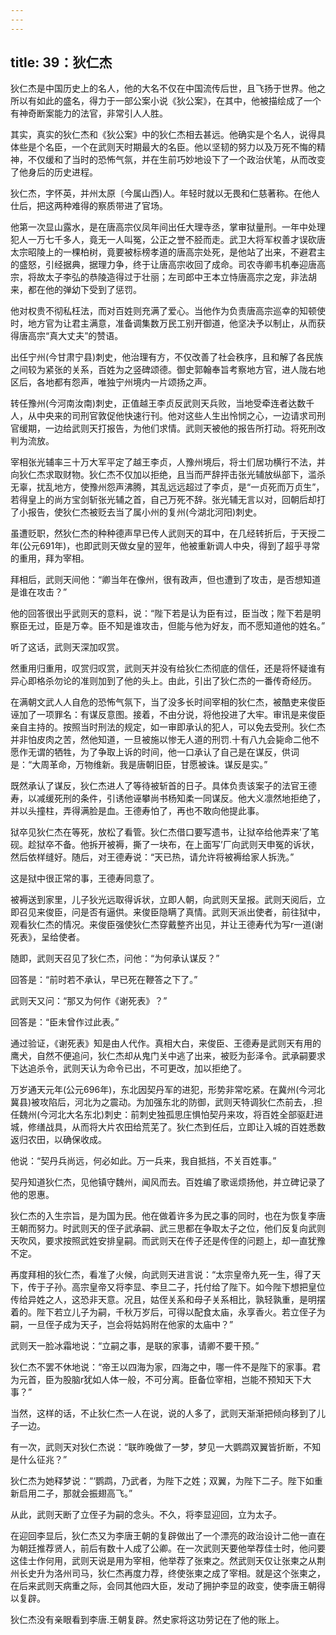 ```yaml
---
---
---
```

title: 39：狄仁杰
---



狄仁杰是中国历史上的名人，他的大名不仅在中国流传后世，且飞扬于世界。他之所以有如此的盛名，得力于一部公案小说《狄公案》，在其中，他被描绘成了一个有神奇断案能力的法官，非常引人人胜。

其实，真实的狄仁杰和《狄公案》中的狄仁杰相去甚远。他确实是个名人，说得具体些是个名臣，一个在武则天时期最大的名臣。他以坚韧的努力以及万死不悔的精神，不仅缓和了当时的恐怖气氛，并在生前巧妙地设下了一个政治伏笔，从而改变了他身后的历史进程。

狄仁杰，字怀英，并州太原〔今属山西)人。年轻时就以无畏和仁慈著称。在他人仕后，把这两种难得的察质带进了官场。

他第一次显山露水，是在唐高宗仪凤年间出任大理寺丞，掌审狱量刑。一年中处理犯人一万七千多人，竟无一人叫冤，公正之誉不胫而走。武卫大将军权善才误砍唐太宗昭陵上的一棵柏树，竟要被标榜孝道的唐高宗处死，是他站了出来，不避君主的盛怒，引经据典，据理力争，终于让唐高宗收回了成命。司农寺卿韦机奉迎唐高宗，将故太子李弘的恭陵造得过于壮丽；左司郎中王本立恃唐高宗之宠，非法胡来，都在他的弹幼下受到了惩罚。

他对权贵不彻私枉法，而对百姓则充满了爱心。当他作为负责唐高宗巡幸的知顿使时，地方官为让君主满意，准备调集数万民工别开御道，他坚决予以制止，从而获得唐高宗“真大丈夫”的赞语。

出任宁州(今甘肃宁县)刺史，他治理有方，不仅改善了社会秩序，且和解了各民族之间较为紧张的关系，百姓为之竖碑颂德。御史郭翰奉旨考察地方官，进人陇右地区后，各地都有怨声，唯独宁州境内一片颂扬之声。

转任豫州(今河南汝南)刺史，正值越王李贞反武则天兵败，当地受牵连者达数千人，从中央来的司刑官敦促他快速行刊。他对这些人生出怜悯之心，一边请求司刑官缓期，一边给武则天打报告，为他们求情。武则天被他的报告所打动。将死刑改判为流放。

宰相张光辅率三十万大军平定了越王李贞，人豫州境后，将士们居功横行不法，并向狄仁杰求取财物。狄仁杰不仅加以拒绝，且当而严辞抨击张光辅放纵部下，滥杀无辜，扰乱地方，使豫州怨声沸腾，其乱远远超过了李贞，是“一贞死而万贞生”，若得皇上的尚方宝剑斩张光辅之首，自己万死不辞。张光辅无言以对，回朝后却打了小报告，使狄仁杰被贬去当了属小州的复州(今湖北河阳)刺史。

虽遭贬职，然狄仁杰的种种德声早已传人武则天的耳中，在几经转折后，于天授二年(公元691年)，也即武则天做女皇的翌年，他被重新调人中央，得到了超乎寻常的重用，拜为宰相。

拜相后，武则天间他：“卿当年在像州，很有政声，但也遭到了攻击，是否想知道是谁在攻击？”

他的回答很出乎武则天的意料，说：“陛下若是认为臣有过，臣当改；陛下若是明察臣无过，臣是万幸。臣不知是谁攻击，但能与他为好友，而不愿知道他的姓名。”

听了这话，武则天深加叹赏。

然重用归重用，叹赏归叹赏，武则天并没有给狄仁杰彻底的信任，还是将怀疑谁有异心即格杀勿论的准则加到了他的头上。由此，引出了狄仁杰的一番传奇经历。

在满朝文武人人自危的恐怖气氛下，当了没多长时间宰相的狄仁杰，被酷吏来俊臣诬加了一项罪名：有谋反意图。接着，不由分说，将他投进了大牢。审讯是来俊臣亲自主持的。按照当时刑法的规定，如一审即承认的犯人，可以免去受刑。狄仁杰并非怕皮肉之苦，然他知道，一旦被施以惨无人道的刑罚.十有八九会毙命二他不愿作无谓的牺牲，为了争取上诉的时间，他一口承认了自己是在谋反，供词是：“大周革命，万物维新。我是唐朝旧臣，甘愿被诛。谋反是实。”

既然承认了谋反，狄仁杰进人了等待被斩首的日子。具体负责该案子的法官王德寿，以减缓死刑的条件，引诱他诬攀尚书杨知柔一同谋反。他大义凛然地拒绝了，并以头撞柱，弄得满脸是血。王德寿怕了，再也不敢向他提此事。

狱卒见狄仁杰在等死，放松了看管。狄仁杰借口要写遗书，让狱卒给他弄来’了笔砚。趁狱卒不备。他拆开被褥，撕了一块布，在上面写’厂向武则天申冤的诉状，然后依样缝好。随后，对王德寿说：“天已热，请允许将被褥给家人拆洗。”

这是狱中很正常的事，王德寿同意了。

被褥送到家里，儿子狄光远取得诉状，立即人朝，向武则天呈报。武则天阅后，立即召见来俊臣，问是否有逼供。来俊臣隐瞒了真情。武则天派出使者，前往狱中，观看狄仁杰的情况。来俊臣强使狄仁杰穿戴整齐出见，并让王德寿代为写r一道(谢死表》，呈给使者。

随即，武则天召见了狄仁杰，问他：“为何承认谋反？”

回答是：“前时若不承认，早已死在鞭答之下了。”

武则天又问：“那又为何作《谢死表》？”

回答是：“臣未曾作过此表。”

通过验证，《谢死表》知是由人代作。真相大白，来俊臣、王德寿是武则天有用的鹰犬，自然不便追问，狄仁杰却从鬼门关中逃了出来，被贬为彭泽令。武承嗣要求下达追杀令，武则天认为命令已出，不可更改，加以拒绝了。

万岁通天元年(公元696年)，东北因契丹军的进犯，形势非常吃紧。在冀州(今河北冀县)被攻陷后，河北为之震动。为加强东北的防御，武则天特调狄仁杰前去，.担任魏州(今河北大名东北)刺史：前刺史独孤思庄惧怕契丹来攻，将百姓全部驱赶进城，修缮战具，从而将大片农田给荒芜了。狄仁杰到任后，立即让入城的百姓悉数返归农田，以确保收成。

他说：“契丹兵尚远，何必如此。万一兵来，我自抵挡，不关百姓事。”

契丹知道狄仁杰，见他镇守魏州，闻风而去。百姓编了歌谣烦扬他，并立碑记录了他的恩惠。

狄仁杰的入生宗旨，是为国为民。他在做着许多为民之事的同时，也在为恢复李唐王朝而努力。时武则天的侄子武承嗣、武三思都在争取太子之位，他们反复向武则天吹风，要求按照武姓安排皇嗣。而武则天在传子还是传侄的问题上，却一直犹豫不定。

再度拜相的狄仁杰，看准了火候，向武则天进言说：“太宗皇帝九死一生，得了天下，传于子孙。高宗皇帝又将李显、李旦二子，托付给了陛下。如今陛下想把皇位传给异姓之人，这恐非天意。况且，姑侄关系和母子关系相比，孰轻孰重，是明摆着的。陛下若立儿子为嗣，千秋万岁后，可得以配食太庙，永享香火。若立侄子为嗣，一旦侄子成为天子，岂会将姑妈附在他家的太庙中？”

武则天一脸冰霜地说：“立嗣之事，是联的家事，请卿不要干预。”

狄仁杰不罢不休地说：“帝王以四海为家，四海之中，哪一件不是陛下的家事。君为元首，臣为股脑r犹如人体一般，不可分离。臣备位宰相，岂能不预知天下大事？”

当然，这样的话，不止狄仁杰一人在说，说的人多了，武则天渐渐把倾向移到了儿子一边。

有一次，武则天对狄仁杰说：“联昨晚做了一梦，梦见一大鹦鹉双翼皆折断，不知是什么征兆？”

狄仁杰为她释梦说：“‘鹦鹉，乃武者，为陛下之姓；双翼，为陛下二子。陛下如重新启用二子，那就会振翅高飞。”

从此，武则天断了立侄子为嗣的念头。不久，将李显迎回，立为太子。

在迎回李显后，狄仁杰又为李唐王朝的复辟做出了一个漂亮的政治设计二他一直在为朝廷推荐贤人，前后有数十人成了公卿。在一次武则天要他举荐佳士时，他问要这佳士作何用，武则天说是用为宰相，他举荐了张柬之。然武则天仅让张柬之从荆州长史升为洛州司马，狄仁杰再度力荐，终使张柬之成了宰相。就是这个张柬之，在后来武则天病重之际，会同其他四大臣，发动了拥护李显的政变，使李唐王朝得以复辟。

狄仁杰没有亲眼看到李唐.王朝复辟。然史家将这功劳记在了他的账上。